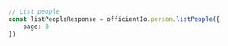 ```typescript index.ts
// List people
const listPeopleResponse = officientIo.person.listPeople({
    page: 0
})
```